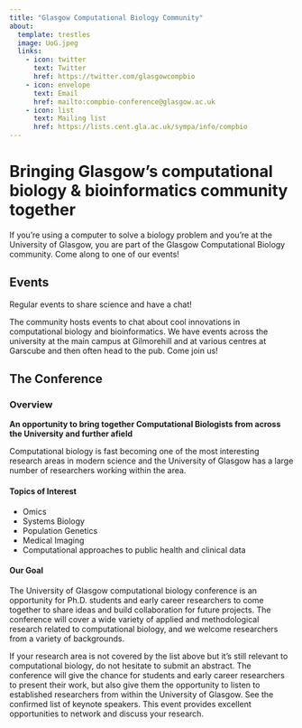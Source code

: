 ```yaml
---
title: "Glasgow Computational Biology Community"
about:
  template: trestles
  image: UoG.jpeg
  links: 
    - icon: twitter
      text: Twitter
      href: https://twitter.com/glasgowcompbio
    - icon: envelope
      text: Email
      href: mailto:compbio-conference@glasgow.ac.uk
    - icon: list
      text: Mailing list
      href: https://lists.cent.gla.ac.uk/sympa/info/compbio
---
```


# Bringing Glasgow's computational biology & bioinformatics community together

If you're using a computer to solve a biology problem and you're at the University of Glasgow, you are part of the Glasgow Computational Biology community. Come along to one of our events!

## Events

Regular events to share science and have a chat!

The community hosts events to chat about cool innovations in computational biology and bioinformatics. We have events across the university at the main campus at Gilmorehill and at various centres at Garscube and then often head to the pub. Come join us!

## The Conference

### Overview 
**An opportunity to bring together Computational Biologists from across the University and further afield**

Computational biology is fast becoming one of the most interesting research areas in modern science and the University of Glasgow has a large number of researchers working within the area.

#### Topics of Interest

* Omics
* Systems Biology
* Population Genetics
* Medical Imaging
* Computational approaches to public health and clinical data

#### Our Goal

The University of Glasgow computational biology conference is an opportunity for Ph.D. students and early career researchers to come together to share ideas and build collaboration for future projects. The conference will cover a wide variety of applied and methodological research related to computational biology, and we welcome researchers from a variety of backgrounds.

If your research area is not covered by the list above but it’s still relevant to computational biology, do not hesitate to submit an abstract. The conference will give the chance for students and early career researchers to present their work, but also give them the opportunity to listen to established researchers from within the University of Glasgow. See the confirmed list of keynote speakers. This event provides excellent opportunities to network and discuss your research.
